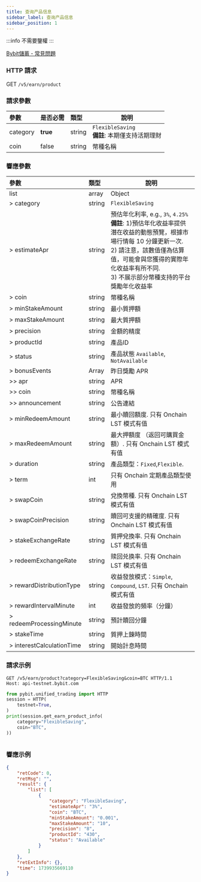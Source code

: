 ```yaml
---
title: 查询产品信息
sidebar_label: 查询产品信息
sidebar_position: 1
---
```

:::info
不需要鑒權
:::

[Bybit儲蓄 - 常見問題](https://www.bybit.com/zh-TW/help-center/article/FAQ-Bybit-Savings)

### HTTP 請求
GET `/v5/earn/product`

### 請求參數
| 參數 | 是否必需 | 類型 | 說明|
|:----- |:-------|:-----|------ |
|category|**true**|string|`FlexibleSaving`<br/>**備註**: 本期僅支持活期理財|
|coin|false|string|幣種名稱 |

### 響應參數
| 參數 | 類型 | 說明|
|:----- |:-----|----- |
|list|array|Object|
|> category|string |`FlexibleSaving` |
|> estimateApr|string |預估年化利率, e.g., `3%`, `4.25%`<br/>**備註**: 1)預估年化收益率提供潛在收益的動態預覽，根據市場行情每 10 分鐘更新一次. <br/>2) 請注意，該數值僅為估算值，可能會與您獲得的實際年化收益率有所不同.<br/>3) 不展示部分幣種支持的平台獎勵年化收益率|
|> coin|string |幣種名稱|
|> minStakeAmount|string |最小質押額 |
|> maxStakeAmount|string |最大質押額 |
|> precision|string |金額的精度 |
|> productId|string |產品ID|
|> status|string |產品狀態 `Available`, `NotAvailable`|
|> bonusEvents|Array |昨日獎勵 APR|
|>> apr|string |APR |
|>> coin|string |幣種名稱 |
|>> announcement|string |公告連結 |
|> minRedeemAmount|string |最小贖回額度. 只有 Onchain LST 模式有值 |
|> maxRedeemAmount|string |最大押額度 （返回可購買金額）. 只有 Onchain LST 模式有值 |
|> duration|string |產品類型：`Fixed`,`Flexible`. |
|> term|int |只有 Onchain 定期產品類型使用|
|> swapCoin|string |兌換幣種. 只有 Onchain LST 模式有值 |
|> swapCoinPrecision|string |贖回可支援的精確度. 只有 Onchain LST 模式有值 |
|> stakeExchangeRate|string |質押兌換率. 只有 Onchain LST 模式有值 |
|> redeemExchangeRate|string |赎回兑换率. 只有 Onchain LST 模式有值|
|> rewardDistributionType|string |收益發放模式：`Simple`, `Compound`, `LST`. 只有 Onchain 模式有值 |
|> rewardIntervalMinute|int |收益發放的頻率（分鐘） |
|> redeemProcessingMinute|string |預計贖回分鐘|
|> stakeTime|string |質押上鍊時間|
|> interestCalculationTime|string |開始計息時間|

### 請求示例

<Tabs groupId="programming-languages">
<TabItem value="http" label="HTTP">

```http
GET /v5/earn/product?category=FlexibleSaving&coin=BTC HTTP/1.1
Host: api-testnet.bybit.com
```

</TabItem>
<TabItem value="python" label="Python">

```python
from pybit.unified_trading import HTTP
session = HTTP(
    testnet=True,
)
print(session.get_earn_product_info(
    category="FlexibleSaving",
    coin="BTC",
))
```

</TabItem>

<TabItem value="Node" label="Node.js">

```n4js

```

</TabItem>
</Tabs>

### 響應示例

```json
{
    "retCode": 0,
    "retMsg": "",
    "result": {
        "list": [
            {
                "category": "FlexibleSaving",
                "estimateApr": "3%",
                "coin": "BTC",
                "minStakeAmount": "0.001",
                "maxStakeAmount": "10",
                "precision": "8",
                "productId": "430",
                "status": "Available"
            }
        ]
    },
    "retExtInfo": {},
    "time": 1739935669110
}
```
